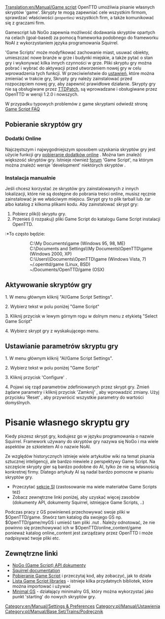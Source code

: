 [[Translation:en/Manual/Game script]]
OpenTTD umożliwia pisanie własnych skryptów 'game'. Skrypty te mogą zapewniać cele wszystkim firmom, sprawdzać właściwości <small>''(properties)''</small> wszystkich firm, a także komunikować się z graczami firm.

<!--{{Feature|1.2}}-->{{pl/Zgodne Wersje|1.2}}

<!--{{Table of contents}}-->{{pl/Spis treści}}

Gamescript lub NoGo zapewnia możliwość dodawania skryptów opartych na celach (goal-based) za pomocą frameworka podobnego do frameworku NoAI z wykorzystaniem języka programowania Squirrel.

'Game Scripts' może modyfikować zachowanie miast, usuwać obiekty, umieszczać nowe branże w grze i budynki miejskie, a także pytać o stan gry i wykonywać kilka innych czynności w grze. Pliki skryptu gry można pobrać i wybrać do aktywacji przed utworzeniem nowej gry w celu wprowadzenia tych funkcji. W przeciwieństwie do [[pl/Archive/Manual/Settings/Ustawienia|ustawień]], które można zmieniać w trakcie gry, Skrypty gry należy zainstalować przed rozpoczęciem nowej gry, aby zapewnić prawidłowe działanie. Skrypty gry nie są obsługiwane przez [[pl/Archive/OpenTTD/TTDPatch|TTDPatch]], są wprowadzane i obsługiwane przez OpenTTD w wersji 1.2.0 i nowszych.

W przypadku typowych problemów z game skryptami odwiedź stronę [[en/FAQ Gamescript|Game Script FAQ]]

==Pobieranie skryptów gry==
=== Dodatki Online ===
Najczęstszym i najwygodniejszym sposobem uzyskania skryptów gry jest użycie funkcji gry [[pl/Manual/Dodatki Online|pobieranie dodatków online]] . Można tam znaleźć większość skryptów gry. Istnieje również [http://www.tt-forums.net/viewforum.php?f=65 forum ] 'Game Script', na którym można znaleźć wersje 'development' niektórych skryptów .

===Instalacja manualnie===
Jeśli chcesz korzystać ze skryptów gry zainstalowanych z innych lokalizacji, które nie są dostępne do pobrania treści online, musisz ręcznie zainstalować je we właściwym miejscu. Skrypt gry to plik tarball lub .tar albo katalog z kilkoma plikami kodu. Aby zainstalować skrypt gry:
#Pobierz plik(i) skryptu gry.
#Przenieś (i rozpakuj) pliki Game Script do katalogu Game Script instalacji OpenTTD.
:*To często będzie:
::C:\My Documents\game (Windows 95, 98, ME)
::C:\Documents and Settings\<username>\My Documents\OpenTTD\game (Windows 2000, XP)
::C:\Users\<username>\Documents\OpenTTD\game (Windows Vista, 7)
::~/.openttd/game (Linux, BSD)
::~/Documents/OpenTTD/game (OSX)

==Aktywowanie skryptów gry==

1.   W menu głównym kliknij "AI/Game Script Settings".

2.   Wybierz tekst w polu poniżej "Game Script"

3.   Kliknij przycisk w lewym górnym rogu w dolnym menu z etykietą "Select Game Script"

4.   Wybierz skrypt gry z wyskakującego menu.

==Ustawianie parametrów skryptu gry==

1.   W menu głównym kliknij "AI/Game Script Settings".

2.   Wybierz tekst w polu poniżej "Game Script"

3.   Kliknij przycisk 'Configure' . 

4.   Pojawi się rząd parametrów zdefiniowanych przez skrypt gry. Zmień żądane parametry i kliknij przycisk  'Zamknij' , aby wprowadzić zmiany. Użyj przycisku  'Reset' , aby przywrócić wszystkie parametry do wartości domyślnych.

= Pisanie własnego skryptu gry =
Kiedy piszesz skrypt gry, kodujesz go w języku programowania o nazwie Squirrel. Framework używany do skryptów gry nazywa się NoGo i ma wiele aspektów ze szkieletem AI o nazwie NoAI.

Ze względów historycznych istnieje wiele artykułów wiki na temat pisania sztucznej inteligencji, ale bardzo niewiele z perspektywy Game Script. Na szczęście skrypty gier są bardzo podobne do AI, tylko że nie są własnością konkretnej firmy. Dlatego artykuły AI są nadal bardzo pomocne w pisaniu skryptów gry. 

* Przeczytać [[pl/Development/Script/Main Page|sekcje SI]] (zastosowanie ma wiele materiałów Game Scripts też)
* Zobacz zewnętrzne linki poniżej, aby uzyskać więcej zasobów (dokumenty API, dokumenty Squirrel, istniejące Game Scripts, ..)

Podczas pracy z GS powinieneś przechowywać swoje pliki w $OpenTTD/game. Stwórz tam katalog dla swojego GS np. $OpenTTD/game/myGS i umieść tam pliki .nut . Należy odnotować, że nie powinno się przechowywać ich w  $OpenTTD/online_content/game ponieważ katalog online_content jest zarządzany przez OpenTTD i może nadpisywać twoje pliki etc.

== Zewnętrzne linki ==

* [http://nogo.openttd.org/api/ NoGo (Game Script) API dokumenty]
* [http://www.squirrel-lang.org/doc/squirrel2.html Squirrel documentation]
* [http://bananas.openttd.org/package/game-script Pobieranie Game Script] i przeczytaj kod, aby zobaczyć, jak to działa
* [http://bananas.openttd.org/package/game-script-library Lista Game Script libraries] - istnieje kilka przydatnych bibliotek, które można importować i używać
* [http://www.tt-forums.net/viewtopic.php?f=65&t=62163 Minimal GS] - działający minimalny GS, który można wykorzystać jako punkt 'starting' do nowych skryptów gry.

[[Category:en/Manual/Settings & Preferences]] [[Category:pl/Manual/Ustawienia]] [[Category:pl/Manual/Base Set/Trains/Podręcznik]]